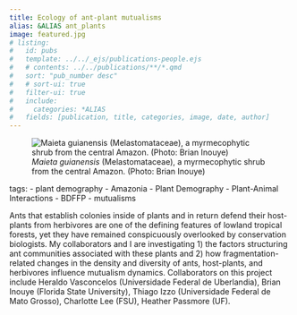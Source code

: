 ```yaml
---
title: Ecology of ant-plant mutualisms
alias: &ALIAS ant_plants
image: featured.jpg
# listing:
#   id: pubs
#   template: ../../_ejs/publications-people.ejs 
#   # contents: ../../publications/**/*.qmd
#   sort: "pub_number desc"
#   # sort-ui: true
#   filter-ui: true
#   include:
#     categories: *ALIAS
#   fields: [publication, title, categories, image, date, author]
---
```


![*Maieta guianensis* (Melastomataceae), a myrmecophytic shrub from the central Amazon. (Photo: Brian Inouye)](./featured.jpg)



  
tags:
- plant demography
- Amazonia
- Plant Demography
- Plant-Animal Interactions
- BDFFP
- mutualisms


Ants that establish colonies inside of plants and in return defend their host-plants from herbivores are one of the defining features of lowland tropical forests, yet they have remained conspicuously overlooked by conservation biologists. My collaborators and I are investigating 1) the factors structuring ant communities associated with these plants and 2) how fragmentation-related changes in the density and diversity of ants, host-plants, and herbivores influence mutualism dynamics. Collaborators on this project include Heraldo Vasconcelos (Universidade Federal de Uberlandia), Brian Inouye (Florida State University), Thiago Izzo (Universidade Federal de Mato Grosso), Charlotte Lee (FSU), Heather Passmore (UF).

